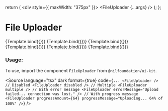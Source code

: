 
<Meta title="Form/FileUploader" component={FileUploader} />

  return (
    <div style={{ maxWidth: "375px" }}>
      <FileUploader {...args} />
    </div>
  );
};

# File Uploader

<Canvas isColumn>
  <Story name="Base" args={{}}>
    {Template.bind({})}
  </Story>
  <Story name="Disabled" args={{ disabled: true }}>
    {Template.bind({})}
  </Story>
  <Story name="Multiple" args={{ multiple: true }}>
    {Template.bind({})}
  </Story>
  <Story name="Error" args={{ errorMessage: "Upload failed... connection was lost." }}>
    {Template.bind({})}
  </Story>
  <Story
    name="Error With Progress"
    args={{ progressAmount: 64, errorMessage: "Upload failed... connection was lost." }}
  >
    {Template.bind({})}
  </Story>
  <Story name="Progress" args={{ progressAmount: 64, progressMessage: "Uploading... 64% of 100%" }}>
    {Template.bind({})}
  </Story>
</Canvas>

<ArgsTable of={FileUploader} />

### Usage:

To use, import the component `FileUploader` from `@nilfoundation/ui-kit`.

<Source
  language="tsx"
  dark
  format={true}
  code={`
        ...
        <FileUploader />
        // Disabled
        <FileUploader disabled />
        // Multiple
        <FileUploader multiple />
        // With error message
        <FileUploader errorMessage="Upload failed... connection was lost." />
        // With progress message
        <FileUploader progressAmount={64} progressMessage="Uploading... 64% of 100%" />
  `}
/>
